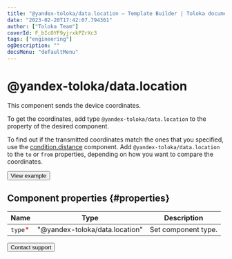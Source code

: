 ```yaml
---
title: "@yandex-toloka/data.location — Template Builder | Toloka documentation"
date: "2023-02-20T17:42:07.794361"
author: ["Toloka Team"]
coverId: F_bIcOYF9yjrxkPZrXc3
tags: ["engineering"]
ogDescription: ""
docsMenu: "defaultMenu"
---
```



# @yandex-toloka/data.location

This component sends the device coordinates.

To get the coordinates, add type `@yandex-toloka/data.location` to the property of the desired component.

To find out if the transmitted coordinates match the ones that you specified, use the [condition.distance](/docs/template-builder/reference/condition.distance) component. Add `@yandex-toloka/data.location` to the `to` or `from` properties, depending on how you want to compare the coordinates.

<Button themeColor="light" view="default" size="l" type="link" url="https://ya.cc/t/HFMC2_XU3y3Tps">View example</Button>

## Component properties {#properties}

**Name** | **Type** | **Description**
----- | ----- | -----
`type`<span style="color: red">\*</span> | "@yandex-toloka/data.location" | Set component type.

<Button themeColor="light" view="default" size="l" type="link" url="/docs/guide/troubleshooting/support?form-source=template-builder-reference-data-location">Contact support</Button>

